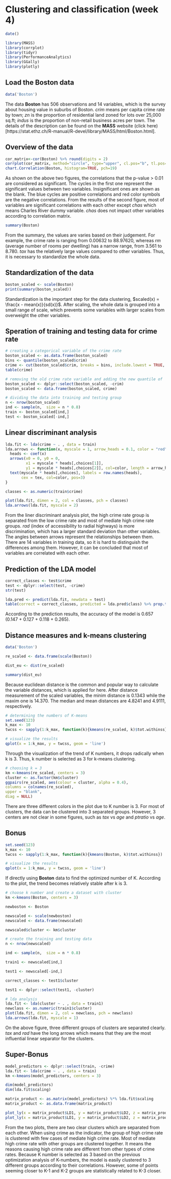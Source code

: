 # Clustering and classification (week 4)



```r
date()
```


```r
library(MASS)
library(corrplot)
library(tidyr)
library(PerformanceAnalytics)
library(GGally)
library(plotly)
```

## Load the Boston data

```r
data('Boston')
```

The data **Boston** has 506 observations and 14 variables, which is the survey about housing value in suburbs of Boston. *crim* means per capita crime rate by town; *zn* is the proportion of residential land zoned for lots over 25,000 sq.ft; *indus* is the proportion of non-retail business acres per town. The details of the description can be found on the **MASS** website (click here)[https://stat.ethz.ch/R-manual/R-devel/library/MASS/html/Boston.html].

## Overview of the data

```r
cor_matrix<-cor(Boston) %>% round(digits = 2)
corrplot(cor_matrix, method="circle", type="upper", cl.pos="b", tl.pos="d", tl.cex = 0.6)
chart.Correlation(Boston, histogram=TRUE, pch=19)
```

As shown on the above two figures, the correlations that the p-value > 0.01 are considered as significant. The cycles in the first one represent the significant values between two variables. Insignificant ones are shown as the blank. The blue cycles are positive correlations and red color symbols are the negative correlations. From the results of the second figure, most of variables are significant correlations with each other except *chas* which means Charles River dummy variable. *chas* does not impact other variables according to correlation matrix.

```r
summary(Boston)
```

From the summary, the values are varies based on their judgement. For example, the crime rate is ranging from 0.00632 to 88.97620, whereas *rm* (average number of rooms per dwelling) has a narrow range, from 3.561 to 8.780. *tax* has the relatively large values compared to other variables. Thus, it is necessary to standardize the whole data.

## Standardization of the data

```r
boston_scaled <- scale(Boston)
print(summary(boston_scaled))
```

Standardization is the important step for the data clustering, $scaled(x) = \frac{x - mean(x)}{sd(x)}$. After scaling, the whole data is grouped into a small range of scale, which prevents some variables with larger scales from overweight the other variables. 

## Speration of training and testing data for crime rate

```r
# creating a categorical variable of the crime rate
boston_scaled <- as.data.frame(boston_scaled)
bins <- quantile(boston_scaled$crim)
crime <- cut(boston_scaled$crim, breaks = bins, include.lowest = TRUE, labels = c("low", "med_low", "med_high", "high"))
table(crime)

# removing the old crime rate variable and adding the new quantile of 'crime' variable
boston_scaled <- dplyr::select(boston_scaled, -crim)
boston_scaled <- data.frame(boston_scaled, crime)

# dividing the data into training and testing group
n <- nrow(boston_scaled)
ind <- sample(n,  size = n * 0.8)
train <- boston_scaled[ind,]
test <- boston_scaled[-ind,]

```
## Linear discriminant analysis

```r
lda.fit <- lda(crime ~ . , data = train)
lda.arrows <- function(x, myscale = 1, arrow_heads = 0.1, color = "red", tex = 0.75, choices = c(1,2)){
  heads <- coef(x)
  arrows(x0 = 0, y0 = 0, 
         x1 = myscale * heads[,choices[1]], 
         y1 = myscale * heads[,choices[2]], col=color, length = arrow_heads)
  text(myscale * heads[,choices], labels = row.names(heads), 
       cex = tex, col=color, pos=3)
}

classes <- as.numeric(train$crime)

plot(lda.fit, dimen = 2, col = classes, pch = classes)
lda.arrows(lda.fit, myscale = 2)
```

From the liner discriminant analysis plot, the high crime rate group is separated from the low crime rate and most of mediate high crime rate groups. *rad* (index of accessibility to radial highways) is more discrimination, which has a larger standard deviation than other variables. The angles between arrows represent the relationships between them. There are 14 variables in training data, so it is hard to distinguish the differences among them. However, it can be concluded that most of variables are correlated with each other.

## Prediction of the LDA model

```r
correct_classes <- test$crime
test <- dplyr::select(test, -crime)
str(test)

lda.pred <- predict(lda.fit, newdata = test)
table(correct = correct_classes, predicted = lda.pred$class) %>% prop.table() %>% addmargins()
```

According to the prediction results, the accuracy of the model is 0.657 (0.147 + 0.127 + 0.118 + 0.265).

## Distance measures and k-means clustering

```r

data('Boston')

re_scaled <- data.frame(scale(Boston))

dist_eu <- dist(re_scaled)

summary(dist_eu)
```

Because euclidean distance is the common and popular way to calculate the variable distances, which is applied for here. After distance measurement of the scaled variables, the minim distance is 0.1343 while the maxim one is 14.370. The median and mean distances are 4.8241 and 4.9111, respectively.

```r
# determining the numbers of K-means
set.seed(123)
k_max <- 10
twcss <- sapply(1:k_max, function(k){kmeans(re_scaled, k)$tot.withinss})

# visualize the results
qplot(x = 1:k_max, y = twcss, geom = 'line')
```

Through the visualization of the trend of K numbers, it drops radically when k is 3. Thus, k number is selected as 3 for k-means clustering.


```r
# choosing k = 3
km <-kmeans(re_scaled, centers = 3)
cluster <- as.factor(km$cluster)
ggpairs(re_scaled, aes(colour = cluster, alpha = 0.4), 
columns = colnames(re_scaled),
upper = "blank",
diag = NULL)

```

There are three different colors in the plot due to K number is 3. For most of clusters, the data can be clustered into 3 separated groups. However, 3 centers are not clear in some figures, such as *tax* vs *age* and *ptratio* vs *age*.

## Bonus

```r
set.seed(123)
k_max <- 10
twcss <- sapply(1:k_max, function(k){kmeans(Boston, k)$tot.withinss})

# visualize the results
qplot(x = 1:k_max, y = twcss, geom = 'line')
```

If directly using **Boston** data to find the optimized number of K. According to the plot, the trend becomes relatively stable after k is 3.

```r
# choose k number and create a dataset with cluster
km <-kmeans(Boston, centers = 3)

newboston <- Boston

newscaled <- scale(newboston)
newscaled <- data.frame(newscaled)

newscaled$cluster <- km$cluster

# create the training and testing data
n <- nrow(newscaled)

ind <- sample(n,  size = n * 0.8)

train1 <- newscaled[ind,]

test1 <- newscaled[-ind,]

correct_classes <- test1$cluster

test1 <- dplyr::select(test1, -cluster)

# lda analysis
lda.fit <- lda(cluster ~ . , data = train1)
newclass <- as.numeric(train1$cluster)
plot(lda.fit, dimen = 2, col = newclass, pch = newclass)
lda.arrows(lda.fit, myscale = 1)

```

On the above figure, three different groups of clusters are separated clearly. *tax* and *rad* have the long arrows which means that they are the most influential linear separator for the clusters.

## Super-Bonus

```r
model_predictors <- dplyr::select(train, -crime)
lda.fit <- lda(crime ~ . , data = train)
km <-kmeans(model_predictors, centers = 3)

dim(model_predictors)
dim(lda.fit$scaling)

matrix_product <- as.matrix(model_predictors) %*% lda.fit$scaling
matrix_product <- as.data.frame(matrix_product)

plot_ly(x = matrix_product$LD1, y = matrix_product$LD2, z = matrix_product$LD3, type= 'scatter3d', mode='markers', color = train$crime)
plot_ly(x = matrix_product$LD1, y = matrix_product$LD2, z = matrix_product$LD3, type= 'scatter3d', mode='markers', color = km$cluster)
```

From the two plots, there are two clear clusters which are separated from each other. When using crime as the indicator, the group of high crime rate is clustered with few cases of mediate high crime rate. Most of mediate high crime rate with other groups are clustered together. It means the reasons causing high crime rate are different from other types of crime rates. Because K number is selected as 3 based on the previous optimization analysis of K-numbers, the model is easily clustered to 3 different groups according to their correlations. However, some of points seeming closer to K-1 and K-2 groups are statistically related to K-3 closer.
